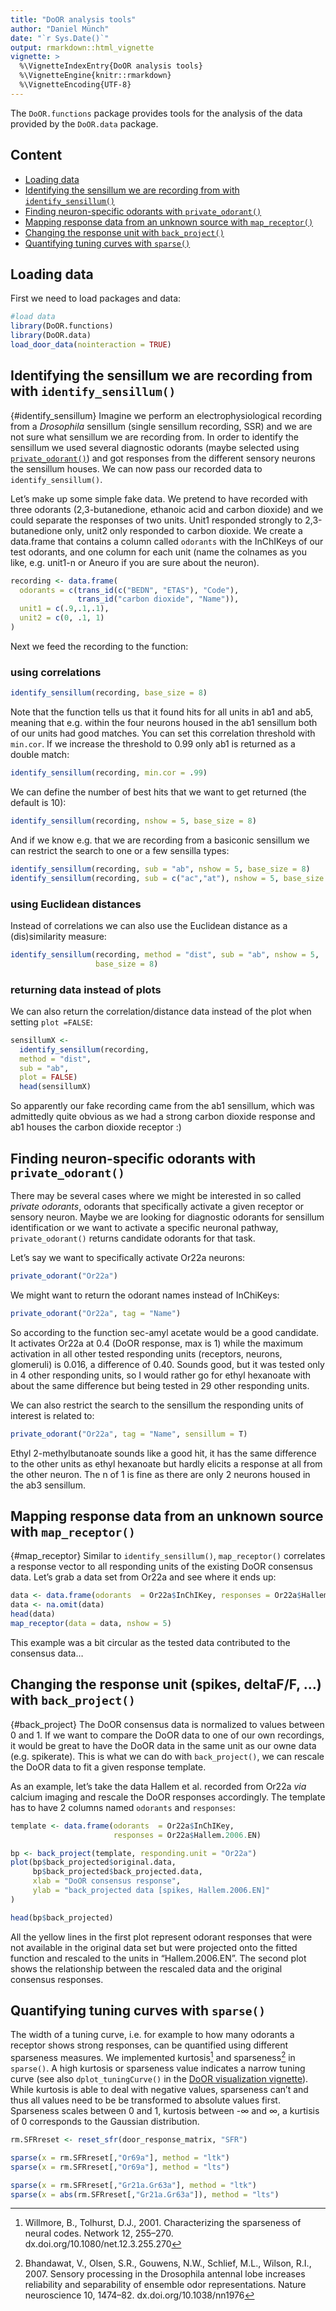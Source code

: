 ```yaml
---
title: "DoOR analysis tools"
author: "Daniel Münch"
date: "`r Sys.Date()`"
output: rmarkdown::html_vignette
vignette: >
  %\VignetteIndexEntry{DoOR analysis tools}
  %\VignetteEngine{knitr::rmarkdown}
  %\VignetteEncoding{UTF-8}
---
```


The `DoOR.functions` package provides tools for the analysis of the data
provided by the `DoOR.data` package.

## Content
* [Loading data](#loading)
* [Identifying the sensillum we are recording from with `identify_sensillum()`](
#identify_sensillum)
* [Finding neuron-specific odorants with `private_odorant()`](#private_odorant)
* [Mapping response data from an unknown source with `map_receptor()`](
#map_receptor)
* [Changing the response unit with `back_project()`](#back_project)
* [Quantifying tuning curves with `sparse()`](#sparse)



## Loading data{#loading}
First we need to load packages and data:
```r
#load data
library(DoOR.functions)
library(DoOR.data)
load_door_data(nointeraction = TRUE)
```

## Identifying the sensillum we are recording from with `identify_sensillum()` 
{#identify_sensillum}
Imagine we perform an electrophysiological recording from a _Drosophila_
sensillum (single sensillum recording, SSR) and we are not sure what sensillum
we are recording from. In order to identify the sensillum we used several
diagnostic odorants (maybe selected using
[`private_odorant()`](#private_odorant)) and got responses from the different
sensory neurons the sensillum houses. We can now pass our recorded data to
`identify_sensillum()`.

Let's make up some simple fake data. We pretend to have recorded with three
odorants (2,3-butanedione, ethanoic acid and carbon dioxide) and we could
separate the responses of two units. Unit1 responded strongly to 2,3-butanedione
only, unit2 only responded to carbon dioxide. We create a data.frame that
contains a column called `odorants` with the InChIKeys of our test odorants, and
one column for each unit (name the colnames as you like, e.g. unit1-n or Aneuro
if you are sure about the neuron).

```r
recording <- data.frame(
  odorants = c(trans_id(c("BEDN", "ETAS"), "Code"),
               trans_id("carbon dioxide", "Name")),
  unit1 = c(.9,.1,.1),
  unit2 = c(0, .1, 1)
)
```
Next we feed the recording to the function:

### using correlations
```r
identify_sensillum(recording, base_size = 8)
```
Note that the function tells us that it found hits for all units in ab1 and ab5,
meaning that e.g. within the four neurons housed in the ab1 sensillum both of
our units had good matches. You can set this correlation threshold with
`min.cor`. If we increase the threshold to 0.99 only ab1 is returned as a double
match:

```r
identify_sensillum(recording, min.cor = .99)
```

We can define the number of best hits that we want to get returned (the default
is 10):
```r
identify_sensillum(recording, nshow = 5, base_size = 8)
```
And if we know e.g. that we are recording from a basiconic sensillum we can
restrict the search to one or a few sensilla types:
```r
identify_sensillum(recording, sub = "ab", nshow = 5, base_size = 8)
identify_sensillum(recording, sub = c("ac","at"), nshow = 5, base_size = 8)
```

### using Euclidean distances
Instead of correlations we can also use the Euclidean distance as a
(dis)similarity measure:

```r
identify_sensillum(recording, method = "dist", sub = "ab", nshow = 5, 
                   base_size = 8)
```

### returning data instead of plots
We can also return the correlation/distance data instead of the plot when
setting `plot =FALSE`:
```r
sensillumX <-
  identify_sensillum(recording,
  method = "dist",
  sub = "ab",
  plot = FALSE)
  head(sensillumX)
```

So apparently our fake recording came from the ab1 sensillum, which was
admittedly quite obvious as we had a strong carbon dioxide response and ab1
houses the carbon dioxide receptor :)



## Finding neuron-specific odorants with `private_odorant()` {#private_odorant}
There may be several cases where we might be interested in so called 
_private odorants_, odorants that specifically activate a given receptor or 
sensory neuron. Maybe we are looking for diagnostic odorants for sensillum
identification or we want to activate a specific neuronal pathway,
`private_odorant()` returns candidate odorants for that task.

Let's say we want to specifically activate Or22a neurons:
```r
private_odorant("Or22a")
```

We might want to return the odorant names instead of InChiKeys:
```r
private_odorant("Or22a", tag = "Name")
```
So according to the function sec-amyl acetate would be a good candidate. It
activates Or22a at 0.4 (DoOR response, max is 1) while the maximum activation in
all other tested responding units (receptors, neurons, glomeruli) is 0.016, a
difference of 0.40. Sounds good, but it was tested only in 4 other responding
units, so I would rather go for ethyl hexanoate with about the same difference
but being tested in 29 other responding units.

We can also restrict the search to the sensillum the responding units of
interest is related to:
```r
private_odorant("Or22a", tag = "Name", sensillum = T)
```
Ethyl 2-methylbutanoate sounds like a good hit, it has the same difference to
the other units as ethyl hexanoate but hardly elicits a response at all from the
other neuron. The n of 1 is fine as there are only 2 neurons housed in the ab3
sensillum.



## Mapping response data from an unknown source with `map_receptor()`
{#map_receptor}
Similar to `identify_sensillum()`, `map_receptor()` correlates a response vector
to all responding units of the existing DoOR consensus data. Let's grab a data
set from Or22a and see where it ends up:
```r
data <- data.frame(odorants  = Or22a$InChIKey, responses = Or22a$Hallem.2006.EN)
data <- na.omit(data)
head(data)
map_receptor(data = data, nshow = 5)
```
This example was a bit circular as the tested data contributed to the consensus
data...



## Changing the response unit (spikes, deltaF/F, ...) with `back_project()`
{#back_project}
The DoOR consensus data is normalized to values between 0 and 1. If we want to
compare the DoOR data to one of our own recordings, it would be great to have
the DoOR data in the same unit as our owne data (e.g. spikerate). This is what
we can do with `back_project()`,  we can rescale the DoOR data to fit a given
response template.

As an example, let's take the data Hallem et al. recorded from Or22a _via_
calcium imaging and rescale the DoOR responses accordingly. The template has to
have 2 columns named `odorants` and `responses`:
```r
template <- data.frame(odorants  = Or22a$InChIKey,
                       responses = Or22a$Hallem.2006.EN)

bp <- back_project(template, responding.unit = "Or22a")
plot(bp$back_projected$original.data,
     bp$back_projected$back_projected.data,
     xlab = "DoOR consensus response",
     ylab = "back_projected data [spikes, Hallem.2006.EN]"
)

head(bp$back_projected)

```
All the yellow lines in the first plot represent odorant responses that were not
available in the original data set but were projected onto the fitted function
and rescaled to the units in "Hallem.2006.EN". The second plot shows the
relationship between the rescaled data and the original consensus responses.


## Quantifying tuning curves with `sparse()`{#sparse}
The width of a tuning curve, i.e. for example to how many odorants a receptor
shows strong responses, can be quantified using different sparseness measures.
We implemented kurtosis[^1] and sparseness[^2] in `sparse()`. A high kurtosis or
sparseness value indicates a narrow tuning curve (see also `dplot_tuningCurve()`
in the [DoOR visualization vignette](DoOR_visualizations.html#tuningCurve)).
While kurtosis is able to deal with negative values, sparseness can't and thus
all values need to be be transformed to absolute values first. Sparseness scales
between 0 and 1, kurtosis between -∞ and ∞, a kurtisis of 0 corresponds to the
Gaussian distribution.

```r
rm.SFRreset <- reset_sfr(door_response_matrix, "SFR")

sparse(x = rm.SFRreset[,"Or69a"], method = "ltk")
sparse(x = rm.SFRreset[,"Or69a"], method = "lts")

sparse(x = rm.SFRreset[,"Gr21a.Gr63a"], method = "ltk")
sparse(x = abs(rm.SFRreset[,"Gr21a.Gr63a"]), method = "lts")

```



[^1]: Willmore, B., Tolhurst, D.J., 2001. Characterizing the sparseness of
neural codes. Network 12, 255–270. dx.doi.org/10.1080/net.12.3.255.270
[^2]: Bhandawat, V., Olsen, S.R., Gouwens, N.W., Schlief, M.L., Wilson, R.I.,
2007. Sensory processing in the Drosophila antennal lobe increases reliability
and separability of ensemble odor representations. Nature neuroscience 10,
1474–82. dx.doi.org/10.1038/nn1976
